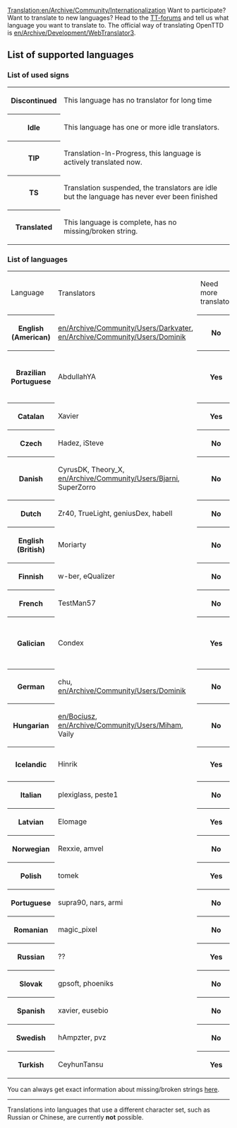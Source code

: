 [[Translation:en/Archive/Community/Internationalization]]
Want to participate? Want to translate to new languages? Head to the [http://www.tt-forums.net/viewtopic.php?t=7924 TT-forums] and tell us what language you want to translate to. The official way of translating OpenTTD is [[en/Archive/Development/WebTranslator3]].

==List of supported languages==

===List of used signs===
<table>
<tr><th class="unclaimed">Discontinued<td>This language has no translator for long time</td></tr>
<tr><th class="claimed">Idle<td>This language has one or more idle translators.</td></tr>
<tr><th class="wip">TIP<td>Translation-In-Progress, this language is actively translated now.</td></tr>
<tr><th class="converted">TS</th><td>Translation suspended, the translators are idle but the language has never ever been finished</td></tr>
<tr><th class="checked2">Translated<td>This language is complete, has no missing/broken string.</td></tr>
</table>

===List of languages===
<table>
<tr><td>Language</td><td>Translators</td><td>Need more translator</td><td>Comment</td></tr>
<tr><th class="checked2">English (American)</th><td>[[en/Archive/Community/Users/Darkvater]], [[en/Archive/Community/Users/Dominik]]</td><th class="claimed">No</th><td>-</td></tr>
<tr><th class="converted">Brazilian Portuguese</th><td>AbdullahYA</td><th class="checked2">Yes</th><td>Missing ??, broken ?? strings</td></tr>
<tr><th class="claimed">Catalan</th><td>Xavier</td><th class="checked2">Yes</th><td>-</td></tr>
<tr><th class="claimed">Czech</th><td>Hadez, iSteve</td><th class="claimed">No</th><td>-</td></tr>
<tr><th class="claimed">Danish</th><td>CyrusDK, Theory_X, [[en/Archive/Community/Users/Bjarni]], SuperZorro</td><th class="claimed">No</th><td>-</td></tr>
<tr><th class="claimed">Dutch</th><td>Zr40, TrueLight, geniusDex, habell</td><th class="claimed">No</th><td>-</td></tr>
<tr><th class="checked2">English (British)</th><td>Moriarty</td><th class="claimed">No</th><td>-</td></tr>
<tr><th class="claimed">Finnish</th><td>w-ber, eQualizer</td><th class="claimed">No</th><td>-</td></tr>
<tr><th class="checked2">French</th><td>TestMan57</td><th class="claimed">No</th><td>-</td></tr>
<tr><th class="converted">Galician</th><td>Condex</td><th class="checked2">Yes</th><td>Missing 100, broken 2 strings</td></tr>
<tr><th class="checked2">German</th><td>chu, [[en/Archive/Community/Users/Dominik]]</td><th class="claimed">No</th><td>-</td></tr>
<tr><th class="checked2">Hungarian</th><td>[[en/Bociusz]], [[en/Archive/Community/Users/Miham]], Vaily</td><th class="claimed">No</th><td>-</td></tr>
<tr><th class="converted">Icelandic</th><td>Hinrik</td><th class="checked2">Yes</th><td>Missing 214</td></tr>
<tr><th class="claimed">Italian</th><td>plexiglass, peste1</td><th class="claimed">No</th><td>-</td></tr>
<tr><th class="converted">Latvian</th><td>Elomage</td><th class="checked2">Yes</th><td>-</td></tr>
<tr><th class="claimed">Norwegian</th><td>Rexxie, amvel</td><th class="claimed">No</th><td>-</td></tr>
<tr><th class="claimed">Polish</th><td>tomek</td><th class="checked2">Yes</th><td>-</td></tr>
<tr><th class="claimed">Portuguese</th><td>supra90, nars, armi</td><th class="claimed">No</th><td>-</td></tr>
<tr><th class="checked2">Romanian</th><td>magic_pixel</td><th class="claimed">No</th><td>-</td></tr>
<tr><th class="converted">Russian</th><td>??</td><th class="checked2">Yes</th><td>-</td></tr>
<tr><th class="claimed">Slovak</th><td>gpsoft, phoeniks</td><th class="claimed">No</th><td>-</td></tr>
<tr><th class="claimed">Spanish</th><td>xavier, eusebio</td><th class="claimed">No</th><td>-</td></tr>
<tr><th class="claimed">Swedish</th><td>hAmpzter, pvz</td><th class="claimed">No</th><td>-</td></tr>
<tr><th class="claimed">Turkish</th><td>CeyhunTansu</td><th class="checked2">Yes</th><td>-</td></tr>
</table>

You can always get exact information about missing/broken strings [http://translator.openttd.org/checklangfiles.php here].

----


Translations into languages that use a different character set, such as Russian or Chinese, are currently '''not''' possible.